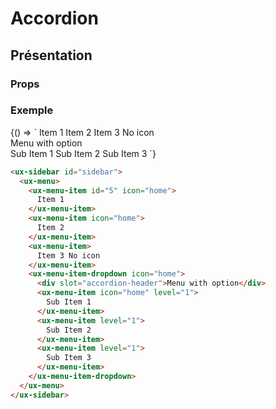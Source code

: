 

# Accordion

<Meta title="Components|Navigations/sidebar" />

## Présentation

### Props

<Props of="ux-sidebar" />

### Exemple

<Preview withSource="none" withToolbar>
  <Story name="sidebar" height="260px">
    {() => `<ux-sidebar id="sidebar">
      <ux-menu>
        <ux-menu-item id="5" icon="home">
          Item 1
        </ux-menu-item>
        <ux-menu-item icon="home">
          Item 2
        </ux-menu-item>
        <ux-menu-item>
          Item 3 No icon
        </ux-menu-item>
        <ux-menu-item-dropdown icon="home">
          <div slot="accordion-header">Menu with option</div>
          <ux-menu-item icon="home" level="1">
            Sub Item 1
          </ux-menu-item>
          <ux-menu-item level="1">
            Sub Item 2
          </ux-menu-item>
          <ux-menu-item level="1">
            Sub Item 3
          </ux-menu-item>
        </ux-menu-item-dropdown>
      </ux-menu>
    </ux-sidebar>`}
  </Story>
</Preview>

```html
<ux-sidebar id="sidebar">
  <ux-menu>
    <ux-menu-item id="5" icon="home">
      Item 1
    </ux-menu-item>
    <ux-menu-item icon="home">
      Item 2
    </ux-menu-item>
    <ux-menu-item>
      Item 3 No icon
    </ux-menu-item>
    <ux-menu-item-dropdown icon="home">
      <div slot="accordion-header">Menu with option</div>
      <ux-menu-item icon="home" level="1">
        Sub Item 1
      </ux-menu-item>
      <ux-menu-item level="1">
        Sub Item 2
      </ux-menu-item>
      <ux-menu-item level="1">
        Sub Item 3
      </ux-menu-item>
    </ux-menu-item-dropdown>
  </ux-menu>
</ux-sidebar>
```
